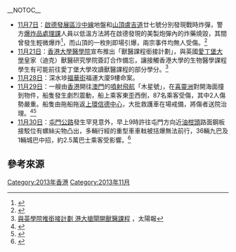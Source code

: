 <noinclude>
{{NoteUTC+8}}
__NOTOC__
</noinclude>
* [[11月7日|11月7日]]：[[啟德發展計劃|啟德發展區]][[沙中線|沙中線]]地盤和[[太平山_(香港)|山頂]][[盧吉道|盧吉道]]廿七號分別發現戰時炸彈，警方[[爆炸品處理課|爆炸品處理課]]人員以低溫方法將在啟德發現的美製炮彈內的炸藥燒毀，其間曾發生輕微爆炸<ref>{{cite news |title=九龍灣「爆」戰時炸彈 |url=http://www.metrohk.com.hk/index.php?cmd=detail&id=222909 |publisher=[[都市日報|都市日報]] |date=2013年11月8日 |accessdate=2014年1月15日 |archive-date=2018年10月5日 |archive-url=https://web.archive.org/web/20181005175223/http://www.metrohk.com.hk/index.php?cmd=detail&id=222909 |dead-url=no }}{{zh-hant}}</ref>，而山頂的一枚則即場引爆，兩宗事件均無人受傷。<ref>{{cite news |title=Double trouble for bomb squad |url=http://www.thestandard.com.hk/news_detail.asp?we_cat=4&art_id=139394&sid=40834266&con_type=1&d_str=20131108&fc=8 |publisher=[[英文虎報|英文虎報]] |date=2013年11月8日 |deadurl=yes |archiveurl=https://web.archive.org/web/20131214032233/http://www.thestandard.com.hk/news_detail.asp?we_cat=4&art_id=139394&sid=40834266&con_type=1&d_str=20131108&fc=8 |archivedate=2013年12月14日 |accessdate=2014年1月15日 }}{{en}}</ref>
* [[11月21日|11月21日]]：[[香港大學醫學院|香港大學醫學院]]宣布推出「獸醫課程銜接計劃」，與英國[[愛丁堡大學|愛丁堡大學]]皇家（迪克）獸醫研究學院簽訂合作備忘，讓接觸香港大學的生物醫學課程學生有可能前往愛丁堡大學攻讀獸醫課程的部分學分。<ref>[http://hk.news.yahoo.com/%E8%88%87%E8%8B%B1%E5%AD%B8%E9%99%A2%E6%8E%A8%E9%8A%9C%E6%8E%A5%E8%A8%88%E5%8A%83-%E6%B8%AF%E5%A4%A7%E6%90%B6%E9%96%98%E9%96%8B%E7%8D%B8%E9%86%AB%E8%AA%B2%E7%A8%8B-223509671.html 與英學院推銜接計劃 港大搶閘開獸醫課程] {{Wayback|url=http://hk.news.yahoo.com/%E8%88%87%E8%8B%B1%E5%AD%B8%E9%99%A2%E6%8E%A8%E9%8A%9C%E6%8E%A5%E8%A8%88%E5%8A%83-%E6%B8%AF%E5%A4%A7%E6%90%B6%E9%96%98%E9%96%8B%E7%8D%B8%E9%86%AB%E8%AA%B2%E7%A8%8B-223509671.html |date=20131125074530 }}，太陽報</ref>
* [[11月28日|11月28日]]：深水埗[[福華街|福華街]]福運大廈9樓命案。
* [[11月29日|11月29日]]：一艘由[[香港|香港]]開往[[澳門|澳門]]的[[噴射飛航|噴射飛航]]「木星號」，在[[喜靈洲|喜靈洲]]對開海面撞到物件，船隻發生劇烈震動，船上乘客東歪西倒，87名乘客受傷，其中2人傷勢嚴重。船隻由拖船拖返[[上環|上環]][[信德中心|信德中心]]，大批救護車在場戒備，將傷者送院治理。<ref>{{cite news |title=噴射船喜靈洲撞物體87人傷 兩人嚴重 |url=http://rthk.hk/rthk/news/expressnews/20131129/news_20131129_55_967154.htm |publisher=[[香港電台|香港電台]] |date=2013年11月29日 |accessdate=2013年11月29日 |archive-date=2013年12月3日 |archive-url=https://web.archive.org/web/20131203023110/http://rthk.hk/rthk/news/expressnews/20131129/news_20131129_55_967154.htm |dead-url=no }}{{zh-hant}}</ref><ref>{{cite news |title=撞不明物體 大量乘客受傷 |url=http://hk.apple.nextmedia.com/realtime/breaking/20131129/51945818 |publisher=[[蘋果日報_(香港)|蘋果日報]] |date=2013年11月29日 |accessdate=2013年11月28日 |archive-date=2016年3月7日 |archive-url=https://web.archive.org/web/20160307065307/http://hk.apple.nextmedia.com/realtime/breaking/20131129/51945818 |dead-url=no }}{{zh-hant}}</ref>
* [[11月30日|11月30日]]：[[屯門公路|屯門公路]]發生罕見意外，早上9時許往屯門方向近[[油柑頭|油柑頭]]路面鋼板接駁位有螺絲尖物凸出，多輛行經的重型車車軚被拮爆無法前行，36輛九巴及1輛城巴中招，約2.5萬巴士乘客受影響。<ref>{{Cite news |url=http://hk.apple.nextmedia.com/news/art/20131201/18531733 |title=一粒螺絲 累50車爆胎 路政署急召人鋸走 |date=2013-12-01 |newspaper=蘋果日報 |accessdate=2017-05-31 |archive-date=2017-07-22 |archive-url=https://web.archive.org/web/20170722163433/http://hk.apple.nextmedia.com/news/art/20131201/18531733 |dead-url=no }}</ref>
<noinclude>

== 參考來源 ==
{{reflist}}
{{Portal:香港新聞動態/存檔目錄}}
[[Category:2013年香港|Category:2013年香港]]
[[Category:2013年11月|Category:2013年11月]]
</noinclude>